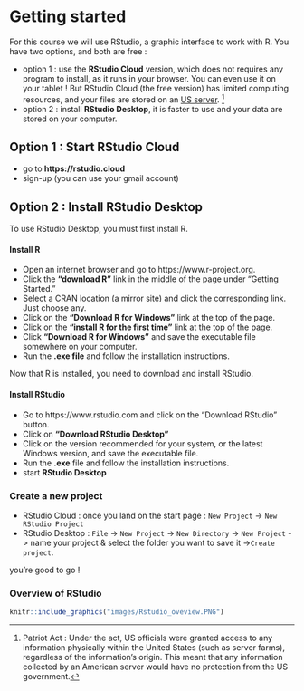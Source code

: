 # Getting started 


For this course we will use RStudio, a graphic interface to work with R.
You have two options, and both are free :

- option 1 : use the **RStudio Cloud** version, which does not requires any program to install, as it runs in your browser. You can even use it on your tablet !
But RStudio Cloud (the free version) has limited computing resources, and your files are stored on an [US server](https://en.wikipedia.org/wiki/Patriot_Act).
^[Patriot Act : Under the act, US officials were granted access to any information physically within the United States (such as server farms), regardless of the information's origin. This meant that any information collected by an American server would have no protection from the US government.]
- option 2 : install **RStudio Desktop**, it is faster to use  and your data are stored on your computer.



## Option 1 : Start RStudio Cloud {-}


- go to  **https://rstudio.cloud**
- sign-up (you can use your gmail account)





## Option 2 : Install RStudio Desktop {-}

To use RStudio Desktop, you must first install R.

#### Install R {-}

- Open an internet browser and go to https://www.r-project.org.
- Click the **"download R"** link in the middle of the page under "Getting Started."
- Select a CRAN location (a mirror site) and click the corresponding link. Just choose any.
- Click on the **"Download R for Windows"** link at the top of the page.  
- Click on the **"install R for the first time"** link at the top of the page.
- Click **"Download R for Windows"** and save the executable file somewhere on your computer.
- Run the **.exe file** and follow the installation instructions.  

Now that R is installed, you need to download and install RStudio. 


#### Install RStudio {-}

- Go to https://www.rstudio.com and click on the "Download RStudio" button.
- Click on **"Download RStudio Desktop"**
- Click on the version recommended for your system, or the latest Windows version, and save the executable file.  
- Run the **.exe** file and follow the installation instructions. 
- start **RStudio Desktop**


### Create a new project {-}

- RStudio Cloud : once you land on the start page : `New Project` -> `New RStudio Project`
- RStudio Desktop : `File` -> `New Project` -> `New Directory` -> `New Project` -> name your project &  select the folder you want to save it ->`Create project`.

you're good to go !

### Overview of RStudio {-}
```r
knitr::include_graphics("images/Rstudio_oveview.PNG")
```